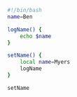 ```bash {numberLines: true}{5}:title=Bash
#!/bin/bash
name=Ben

logName() {
	echo $name
}

setName() {
    local name=Myers
    logName
}

setName
```